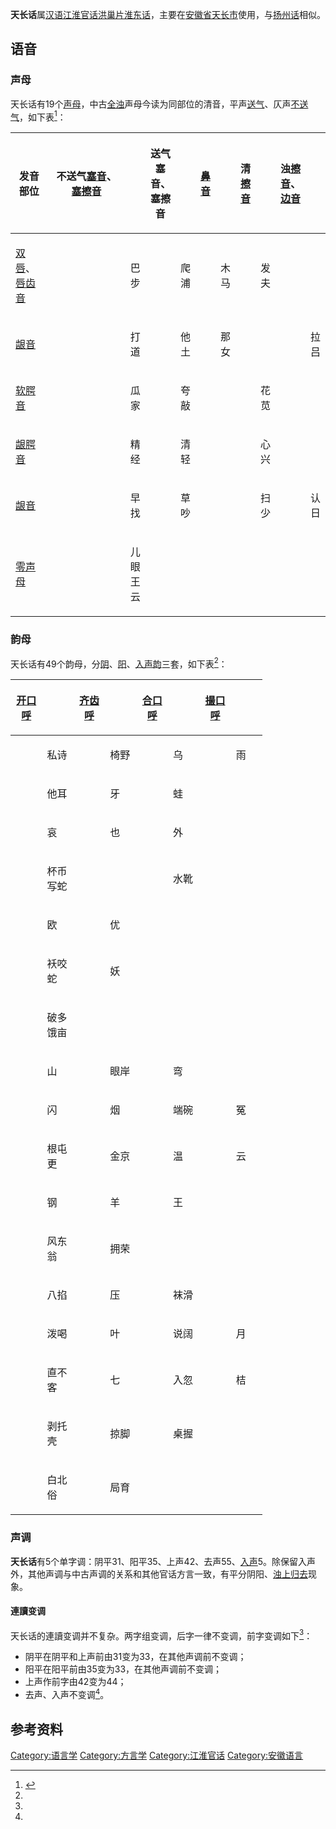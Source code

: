 
{{Infobox Language
|name= 天长话
|nativename=
|states= [[中国|中国]][[安徽省|安徽省]][[天长市|天长市]]大部
|region=
|speakers= 
|rank=
|familycolor= 汉藏语系
|fam1= [[汉藏语系|汉藏语系]]
|fam2= [[汉语|汉语]]
|fam3= [[江淮官话|江淮官话]]
|fam4= [[洪巢片|洪巢片]]
|fam5= [[淮东话|淮东话]]
|fam6= [[扬州话|扬州话]]
|nation= 
|agency= 
|iso1=zh
|iso2b=chi
|iso2t=zho
|iso3=cnm
}}

'''天长话'''属[[汉语|汉语]][[江淮官话|江淮官话]][[洪巢片|洪巢片]][[淮东话|淮东话]]，主要在[[安徽省|安徽省]][[天长市|天长市]]使用，与[[扬州话|扬州话]]相似。

==语音==
=== 声母 ===
天长话有19个[[声母|声母]]，中古[[清浊音|全浊]]声母今读为同部位的清音，平声[[送气|送气]]、仄声[[不送气|不送气]]，如下表<ref name="天长县志">{{cite book|author=天长县地方志编纂委员会|title=天长县志|url=http://books.google.com/books?id=5UwoAAAAMAAJ|year=1992|publisher=社会科学文献出版社|pages=543–561}}</ref>：
{| class="wikitable" style="text-align:center;"
! width="20%" | 发音部位
! width="8%" | 不送气[[塞音|塞音]]、<br />[[塞擦音|塞擦音]]
! width="8%" | 
! width="8%" | 送气塞音、<br />塞擦音
! width="8%" | 
! width="8%" | [[鼻音_(辅音)|鼻音]]
! width="8%" | 
! width="8%" | 清[[擦音|擦音]]
! width="8%" | 
! width="8%" | 浊[[擦音|擦音]]、[[边音|边音]]
! width="8%" |
|-
| [[双唇音|双唇]]、[[唇齿音|唇齿音]] || {{IPA|p}} || 巴步 || {{IPA|pʰ}} || 爬浦 || {{IPA|m}} || 木马 || {{IPA|f}} || 发夫 || || 
|-
| [[龈音|龈音]] || {{IPA|t}} || 打道 || {{IPA|tʰ}} || 他土 || {{IPA|n}} || 那女 || || || {{IPA|l}} || 拉吕
|-
| [[软腭音|软腭音]] || {{IPA|k}} || 瓜家 || {{IPA|kʰ}} || 夸敲 || || || {{IPA|x}} || 花苋 || || 
|-
| [[龈腭音|龈腭音]] || {{IPA|tɕ}} || 精经 || {{IPA|tɕʰ}} || 清轻 || || || {{IPA|ɕ}} || 心兴 || || 
|-
| [[龈音|龈音]] || {{IPA|ts}} || 早找 || {{IPA|tsʰ}} || 草吵 || || || {{IPA|s}} || 扫少 || {{IPA|ʐ}} || 认日
|-
| [[零声母|零声母]] || {{IPA|∅}} || 儿眼王云 || || || || || || || || 
|}

=== 韵母 ===
天长话有49个韵母，分[[阴声韵|阴]]、[[阳声韵|阳]]、[[入声韵|入声韵]]三套，如下表<ref name="天长县志"></ref>：
{| class="wikitable" style="text-align:center;"
! width="10%" | [[开口呼|开口呼]]
! width="10%" | 
! width="10%" | [[齐齿呼|齐齿呼]]
! width="10%" | 
! width="10%" | [[合口呼|合口呼]]
! width="10%" | 
! width="10%" | [[撮口呼|撮口呼]]
! width="10%" | 
|-
| {{IPA|ɿ}} || 私诗 || {{IPA|i}} || 椅野 || {{IPA|u}} || 乌 || {{IPA|y}} || 雨
|-
| {{IPA|ɑ}} || 他耳 || {{IPA|iɑ}} || 牙 || {{IPA|uɑ}} || 蛙 || ||
|-
| {{IPA|ɛ}} || 哀 || {{IPA|iɛ}} || 也 || {{IPA|uɛ}} || 外 ||  ||
|-
| {{IPA|ɘ}} || 杯币写蛇 ||  ||  || {{IPA|uɘ}} || 水靴 ||  ||
|-
| {{IPA|ɵ}} || 欧 || {{IPA|iɵ}} || 优 || ||  || ||
|-
| {{IPA|ɔ}} || 袄咬蛇 || {{IPA|iɔ}} || 妖 ||  ||  || ||
|-
| {{IPA|o}} || 破多饿亩 ||  || ||  || || ||
|-
| {{IPA|Ẽɐ̃}} || 山 || {{IPA|iẼɐ̃}} || 眼岸 || {{IPA|uẼɐ̃}} || 弯 ||  ||
|-
| {{IPA|ɵ̃ə̃}} || 闪 || {{IPA|iə̃}} || 烟 || {{IPA|uɵ̃ə̃}} || 端碗 || {{IPA|yə̃}} || 冤
|-
| {{IPA|ən}} || 根屯更 || {{IPA|in}} || 金京 || {{IPA|uən}} || 温 || {{IPA|yn}} || 云
|-
| {{IPA|ɑŋ}} || 钢 || {{IPA|iɑŋ}} || 羊 || {{IPA|uɑŋ}} || 王 ||  ||
|-
| {{IPA|oŋ}} || 风东翁 || {{IPA|ioŋ}} || 拥荣 || ||  || ||
|-
| {{IPA|Eɐʔ}} || 八掐 || {{IPA|iEɐʔ}} || 压 || {{IPA|uEɐʔ}} || 袜滑 ||  ||
|-
| {{IPA|ɤʔ}} || 泼喝 || {{IPA|ieʔ}} || 叶 || {{IPA|uɤʔ}} || 说阔 || {{IPA|yeʔ}} || 月
|-
| {{IPA|əʔ}} || 直不客 || {{IPA|iʔ}} || 七 || {{IPA|uəʔ}} || 入忽 || {{IPA|yʔ}} || 桔
|-
| {{IPA|ɑʔ}} || 剥托壳 || {{IPA|iɑʔ}} || 掠脚 || {{IPA|uɑʔ}} || 桌握 ||  ||
|-
| {{IPA|oʔ}} || 白北俗 || {{IPA|ioʔ}} || 局育 || ||  || ||
|}

=== 声调 ===
'''天长话'''有5个单字调：阴平31、阳平35、上声42、去声55、[[入声|入声]]5。除保留入声外，其他声调与中古声调的关系和其他官话方言一致，有平分阴阳、[[浊上归去|浊上归去]]现象。
==== 連讀变调 ====
天长话的連讀变调并不复杂。两字组变调，后字一律不变调，前字变调如下<ref name="天长县志"></ref>：
*阴平在阴平和上声前由31变为33，在其他声调前不变调；
*阳平在阳平前由35变为33，在其他声调前不变调；
*上声作前字由42变为44；
*去声、入声不变调<ref name="天长县志"></ref>。

== 参考资料 ==
{{reflist|2}}

{{汉语}}
{{官话}}
{{淮语}}

[[Category:语言学|Category:语言学]]
[[Category:方言学|Category:方言学]]
[[Category:江淮官话|Category:江淮官话]]
[[Category:安徽语言|Category:安徽语言]]